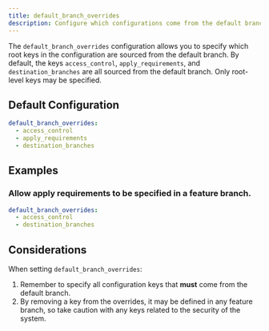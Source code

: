 ```yaml
---
title: default_branch_overrides
description: Configure which configurations come from the default branch
---
```


The `default_branch_overrides` configuration allows you to specify which root keys in the configuration are sourced from the default branch.  By default, the keys `access_control`, `apply_requirements`, and `destination_branches` are all sourced from the default branch.  Only root-level keys may be specified.

## Default Configuration
```yaml
default_branch_overrides:
  - access_control
  - apply_requirements
  - destination_branches
```

## Examples
### Allow apply requirements to be specified in a feature branch.
```yaml
default_branch_overrides:
  - access_control
  - destination_branches
```
## Considerations
When setting `default_branch_overrides`:

1. Remember to specify all configuration keys that **must** come from the default branch.
2. By removing a key from the overrides, it may be defined in any feature branch, so take caution with any keys related to the security of the system.
